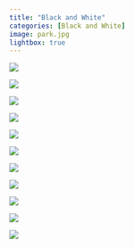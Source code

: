 ```yaml
---
title: "Black and White"
categories: [Black and White]
image: park.jpg
lightbox: true
---
```


::: {layout="[1,1]"}
![](images/3713.jpg){group="B&W"}

![](images/4207.jpg){group="B&W"}

![](images/park.JPG){group="B&W"}

![](images/3646.jpg){group="B&W"}

![](images/4112.jpg){group="B&W"}

![](images/4183.jpg){group="B&W"}

![](images/3642.jpg){group="B&W"}

![](images/4241.jpg){group="B&W"}

![](images/4085.jpg){group="B&W"}

![](images/1732.png){group="B&W"}
:::

![](images/3667.jpg){group="B&W"}
